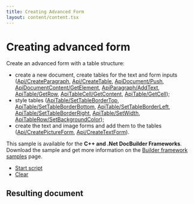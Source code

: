 ```yaml
---
title: Creating Advanced Form
layout: content/content.tsx
---
```

# [](/docbuilder/buildersamples/)Creating advanced form

Create an advanced form with a table structure:

* create a new document, create tables for the text and form inputs ([Api/CreateParagraph](/docbuilder/textdocumentapi/api/createparagraph), [Api/CreateTable](/docbuilder/textdocumentapi/api/createtable), [ApiDocument/Push](/docbuilder/textdocumentapi/apidocument/push), [ApiDocumentContent/GetElement](/docbuilder/textdocumentapi/apidocumentcontent/getelement), [ApiParagraph/AddText](/docbuilder/textdocumentapi/apiparagraph/addtext), [ApiTable/GetRow](/docbuilder/textdocumentapi/apitable/getrow), [ApiTableCell/GetContent](/docbuilder/textdocumentapi/apitablecell/getcontent), [ApiTable/GetCell](/docbuilder/textdocumentapi/apitable/getcell));
* style tables ([ApiTable/SetTableBorderTop](/docbuilder/textdocumentapi/apitable/settablebordertop), [ApiTable/SetTableBorderBottom](/docbuilder/textdocumentapi/apitable/settableborderbottom), [ApiTable/SetTableBorderLeft](/docbuilder/textdocumentapi/apitable/settableborderleft), [ApiTable/SetTableBorderRight](/docbuilder/textdocumentapi/apitable/settableborderright), [ApiTable/SetWidth](/docbuilder/textdocumentapi/apitable/setwidth), [ApiTableRow/SetBackgroundColor](/docbuilder/textdocumentapi/apitablerow/setbackgroundcolor));
* create the text and image forms and add them to the tables ([Api/CreatePictureForm](/docbuilder/formapi/api/createpictureform), [Api/CreateTextForm](/docbuilder/formapi/api/createtextform)).

This sample is available for the **C++ and .Net DocBuilder Frameworks**.\
Download the sample and get more information on the [Builder framework samples](/docbuilder/builderframeworksamples) page.

* [Start script]()
* [Clear]()

## Resulting document
